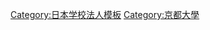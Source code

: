 {{Navbox
|name = 京都大學
|state = autocollapse
|title = [[京都大学|<span style="color:#fff">京都大學</span>]]
|titlestyle = background:#0e035c; color:#fff;
|group1 = 學部
|list1 = 法學部 &#124; 醫學部 &#124; 工學部 &#124; 文學部 &#124; 理學部 &#124; 農學部 &#124; 經濟學部 &#124; 總合人間學部 &#124; 教育學部 &#124; 藥學部
|group2 = 大學院
|list2 = 大學院 &#124;[[京都大學大學院公共政策連携研究部・公共政策教育部|公共政策大學院]] &#124; 經營管理大學院 &#124; [[地球環境學堂與學舎|地球環境學大學院]]
|group3 = 附屬研究所
|list3 = [[京都大學化學研究所|化學研究所]] &#124; [[京都大學人文科學研究所|人文科學研究所]] &#124; [[京都大學再生醫科學研究所|再生醫科學研究所]] &#124; [[京都大學能源理工學研究所|能源理工學研究所]] &#124; [[京都大學生存圏研究所|生存圏研究所]] &#124; [[京都大學防災研究所|防災研究所]] &#124; [[京都大學基礎物理學研究所|基礎物理學研究所]] &#124; [[京都大學病毒研究所|病毒研究所]] &#124; [[京都大學經濟研究所|經濟研究所]] &#124; [[京都大學數理解析研究所|數理解析研究所]] &#124; [[京都大學原子爐實驗所|原子爐實驗所]] &#124; [[京都大學靈長類研究所|靈長類研究所]] &#124; [[京都大學東南亞細亞研究所|東南亞細亞研究所]] &#124; [[京都大學iPS細胞研究所|iPS細胞研究所]]
|group4 = 附屬研究設施
|list4 = [[京都大學大學院理學研究科附屬花山天文台|花山天文台]] &#124; [[京都大學醫學部附屬醫院|醫學部附屬醫院]]（京大醫院） &#124; [[京都大學人文科學研究所東亞細亞人文情報學研究中心|東亞細亞人文情報學研究中心]] &#124; [[京都大學地域研究統合情報中心|地域研究統合情報中心]] &#124; [[京都大學大學院理學研究科附屬地球熱學研究設施|地球熱學研究設施]] &#124; [[京都大學大學院理學研究科附屬飛驒天文台|飛驒天文台]] &#124; [[京都大學野外科學教育研究中心森林站蘆生研究林|蘆生研究林]] &#124; [[京都大學野外科學教育研究中心瀬戶臨海實驗所水族館|瀬戶臨海實驗所水族館]]

|group5 = 校園
|list5 = [[京都大學吉田校區|吉田地區]]<small>（本部、北部、吉田南、西部、醫學部、藥學部、病院）</small> &#124; 宇治地區 &#124; 桂地區
|group6 = 文化・學術
|list6 = [[京都大學交響樂團]] &#124; [[京都大學新聞社]] &#124; [[京都大學學術出版會|學術出版會]] &#124; [[京都大學11月祭|11月祭]] &#124; [[京都學派]] &#124; [[清家文庫]] &#124; [[折田先生像]]
|group7 = 體育會
|list7 = [[京都大學橄欖球|橄欖球]]<small>（美式足球部）</small> &#124; [[京都大學硬式野球部|硬式野球部]] &#124; [[京都大學體育會船部|船部]] &#124; [[京都大學男長曲棍球部|男子長曲棍球部]] &#124; [[京都大學應援團|應援團]] &#124; [[京都大學Bad Bears|Bad Bears]]<small>（男子籃球部）</small> &#124; [[京都大學足球部|足球部]]
|group8 = 學生關係設施
|list8 = [[京都大學吉田寮|吉田寮]] &#124; [[京都大學西部講堂|西部講堂]]
|group9 = 歷史
|list9 = <!--[[template:京都大學源流與前身諸機關|京都大學源流與前身諸機關]]-->[[舊制第三高等學校|第三高等學校]] &#124; [[template:京都大學總長|京都大學歷代總長]] &#124; [[澤柳事件]] &#124; [[京都學連事件]] &#124; [[瀧川事件]] &#124; [[京大天皇事件]] &#124; [[荒神橋事件]] &#124; [[矢野事件]] &#124; [[石垣咖啡]] &#124; [[京都大學諾貝爾獎得主列表]]
}}<noinclude>
[[Category:日本学校法人模板]]
[[Category:京都大學]]
</noinclude>